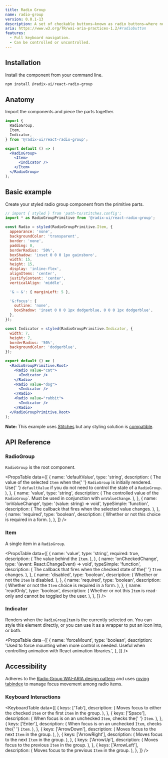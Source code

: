 ```yaml
---
title: Radio Group
name: radio-group
version: 0.0.1-13
description: A set of checkable buttons—known as radio buttons—where no more than one of the buttons can be checked at a time.
aria: https://www.w3.org/TR/wai-aria-practices-1.2/#radiobutton
features:
  - Full keyboard navigation.
  - Can be controlled or uncontrolled.
---
```



<HeroSlot>
  <RadioHero />
</HeroSlot>

## Installation

Install the component from your command line.

```bash
npm install @radix-ui/react-radio-group
```

## Anatomy

Import the components and piece the parts together.

```jsx
import {
  RadioGroup,
  Item,
  Indicator,
} from '@radix-ui/react-radio-group';

export default () => (
  <RadioGroup>
    <Item>
      <Indicator />
    </Item>
  </RadioGroup>
);
```

## Basic example

Create your styled radio group component from the primitive parts.

```jsx live manual
// import { styled } from 'path-to/stitches.config';
import * as RadioGroupPrimitive from '@radix-ui/react-radio-group';

const Radio = styled(RadioGroupPrimitive.Item, {
  appearance: 'none',
  backgroundColor: 'transparent',
  border: 'none',
  padding: 0,
  borderRadius: '50%',
  boxShadow: 'inset 0 0 0 1px gainsboro',
  width: 15,
  height: 15,
  display: 'inline-flex',
  alignItems: 'center',
  justifyContent: 'center',
  verticalAlign: 'middle',

  '& ~ &': { marginLeft: 5 },

  '&:focus': {
    outline: 'none',
    boxShadow: 'inset 0 0 0 1px dodgerblue, 0 0 0 1px dodgerblue',
  },
});

const Indicator = styled(RadioGroupPrimitive.Indicator, {
  width: 7,
  height: 7,
  borderRadius: '50%',
  backgroundColor: 'dodgerblue',
});

export default () => (
  <RadioGroupPrimitive.Root>
    <Radio value="cat">
      <Indicator />
    </Radio>
    <Radio value="dog">
      <Indicator />
    </Radio>
    <Radio value="rabbit">
      <Indicator />
    </Radio>
  </RadioGroupPrimitive.Root>
);
```

<Note>

**Note:** This example uses [Stitches](https://stitches.dev) but any styling solution is [compatible](../overview/styling).

</Note>

## API Reference

### RadioGroup

`RadioGroup` is the root component.

<PropsTable
  data={[
    {
      name: 'defaultValue',
      type: 'string',
      description: (
        <span>
          The value of the selected <Code>Item</Code> when the{' '}
          <Code>RadioGroup</Code> is initially rendered. Use{' '}
          <Code>defaultValue</Code> if you do not need to control the
          state of a <Code>RadioGroup</Code>.
        </span>
      ),
    },
    {
      name: 'value',
      type: 'string',
      description: (
        <span>
          The controlled value of the <Code>RadioGroup</Code>`. Must
          be used in conjunction with <Code>onValueChange</Code>.
        </span>
      ),
    },
    {
      name: 'onValueChange',
      type: '(value: string) => void',
      typeSimple: 'function',
      description: (
        <span>
          The callback that fires when the selected value changes.
        </span>
      ),
    },
    {
      name: 'required',
      type: 'boolean',
      description: (
        <span>Whether or not this choice is required in a form.</span>
      ),
    },
  ]}
/>

### Item

A single item in a `RadioGroup`.

<PropsTable
  data={[
    {
      name: 'value',
      type: 'string',
      required: true,
      description: (
        <span>
          The value behind the <Code>Item</Code>.
        </span>
      ),
    },
    {
      name: 'onCheckedChange',
      type: '(event: React.ChangeEvent<HTMLInputElement>) => void',
      typeSimple: 'function',
      description: (
        <span>
          The callback that fires when the checked state of the{' '}
          <Code>Item</Code> changes.
        </span>
      ),
    },
    {
      name: 'disabled',
      type: 'boolean',
      description: (
        <span>
          Whether or not the <Code>Item</Code> is disabled.
        </span>
      ),
    },
    {
      name: 'required',
      type: 'boolean',
      description: (
        <span>
          Whether or not the <Code>Item</Code> choice is required in a
          form.
        </span>
      ),
    },
    {
      name: 'readOnly',
      type: 'boolean',
      description: (
        <span>
          Whether or not this <Code>Item</Code> is read-only and
          cannot be toggled by the user.
        </span>
      ),
    },
  ]}
/>

### Indicator

Renders when the `RadioGroupItem` is the currently selected on. You can style this element directly, or you can use it as a wrapper to put an icon into, or both.

<PropsTable
  data={[
    {
      name: 'forceMount',
      type: 'boolean',
      description:
        'Used to force mounting when more control is needed. Useful when controlling animation with React animation libraries.',
    },
  ]}
/>

## Accessibility

Adheres to the [Radio Group WAI-ARIA design pattern](https://www.w3.org/TR/wai-aria-practices-1.2/#radiobutton) and uses [roving tabindex](https://www.w3.org/TR/wai-aria-practices-1.2/examples/radio/radio-1/radio-1.html) to manage focus movement among radio items.

### Keyboard Interactions

<KeyboardTable
  data={[
    {
      keys: ['Tab'],
      description: (
        <span>
          Moves focus to either the checked <Code>Item</Code> or the
          first <Code>Item</Code> in the group.
        </span>
      ),
    },
    {
      keys: ['Space'],
      description: (
        <span>
          When focus is on an unchecked <Code>Item</Code>, checks the{' '}
          <Code>Item</Code>.
        </span>
      ),
    },
    {
      keys: ['Enter'],
      description: (
        <span>
          When focus is on an unchecked <Code>Item</Code>, checks the{' '}
          <Code>Item</Code>.
        </span>
      ),
    },
    {
      keys: ['ArrowDown'],
      description: (
        <span>
          Moves focus to the next <Code>Item</Code> in the group.
        </span>
      ),
    },
    {
      keys: ['ArrowRight'],
      description: (
        <span>
          Moves focus to the next <Code>Item</Code> in the group.
        </span>
      ),
    },
    {
      keys: ['ArrowUp'],
      description: (
        <span>
          Moves focus to the previous <Code>Item</Code> in the group.
        </span>
      ),
    },
    {
      keys: ['ArrowLeft'],
      description: (
        <span>
          Moves focus to the previous <Code>Item</Code> in the group.
        </span>
      ),
    },
  ]}
/>
